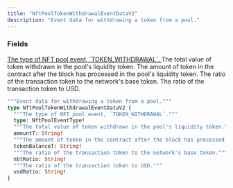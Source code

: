 ```yaml
---
title: "NftPoolTokenWithdrawalEventDataV2"
description: "Event data for withdrawing a token from a pool."
---
```


### Fields

<a href="/api-reference/types/nftpooleventtype">
  <ResponseField name="type" type="NftPoolEventType!" required>
    The type of NFT pool event, `TOKEN_WITHDRAWAL`.
  </ResponseField>
</a>

<ResponseField name="amountT" type="String!" required>
  The total value of token withdrawn in the pool&#39;s liquidity token.
</ResponseField>

<ResponseField name="tokenBalanceT" type="String!" required>
  The amount of token in the contract after the block has processed in the pool&#39;s liquidity token.
</ResponseField>

<ResponseField name="nbtRatio" type="String!" required>
  The ratio of the transaction token to the network&#39;s base token.
</ResponseField>

<ResponseField name="usdRatio" type="String!" required>
  The ratio of the transaction token to USD.
</ResponseField>


```graphql NftPoolTokenWithdrawalEventDataV2
"""Event data for withdrawing a token from a pool."""
type NftPoolTokenWithdrawalEventDataV2 {
  """The type of NFT pool event, `TOKEN_WITHDRAWAL`."""
  type: NftPoolEventType!
  """The total value of token withdrawn in the pool's liquidity token."""
  amountT: String!
  """The amount of token in the contract after the block has processed in the pool's liquidity token."""
  tokenBalanceT: String!
  """The ratio of the transaction token to the network's base token."""
  nbtRatio: String!
  """The ratio of the transaction token to USD."""
  usdRatio: String!
}
```

